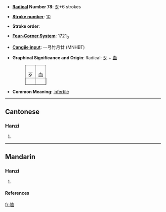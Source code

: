 * '''[[Wiktionary:Chinese radical index| Radical]] Number 78''': [[Wiktionary:Chinese radical index 歹|歹]]+6 strokes

* '''[[Wiktionary:Chinese total strokes index|Stroke number]]''': [[Wiktionary:Chinese total strokes index 10|10]]

* '''Stroke order''': 

* '''[[Wiktionary:Chinese four corner index|Four-Corner System]]''': 1721<sub>0</sub>

* '''[[Wiktionary:Chinese Cangjie index|Cangjie input]]''': 一弓竹月廿 (MNHBT)

* '''Graphical Significance and Origin''':  Radical: [[歹]] + [[血]]
*:<table border=1 style="display:inline;"><tr><td>歹</td><td>血</td></tr></table> 

* '''Common Meaning''': [[infertile]]

----
==Cantonese==
===Hanzi===
{{yue-hanzi|jyut=|y=gwik1}}
# {{defn|Cantonese}}

----
==Mandarin==
===Hanzi===
{{cmn-hanzi|pin=[[xù]] (xu4)|wg=hsü<sup>4</sup>}}
# {{defn|Mandarin}}


====References====
{{Han ref|kx=0580.120|dkj=16438|dj=0972.240|hdz=21386.020|uh=6B88|ud=27528|bh=D1FC|bd=53756}}

[[fr:殈]]